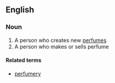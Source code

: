 ==English==

===Noun===
{{en-noun}}

# A person who creates new [[perfume]]s
# A person who makes or sells perfume

====Related terms====
*[[perfumery]]